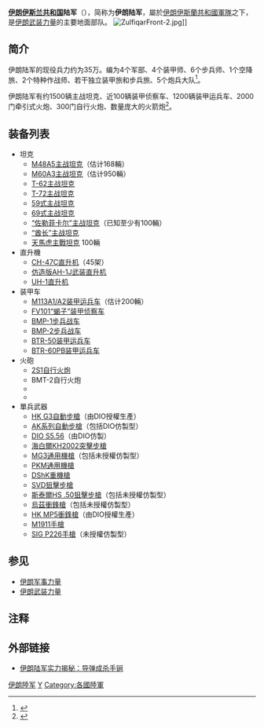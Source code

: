 {{Infobox military unit
|unit_name= 伊朗陸軍<br/>''ارتش جمهوری اسلامی ایران''
|image=[[File:Seal_of_the_Islamic_Republic_of_Iran_Army.svg|200px]]
|caption=伊朗陆军徽
|dates=1923年－
|country= [[伊朗|伊朗]]
|command_structure=[[伊朗國防及三軍後勤部|國防及三軍後勤部]]
|garrison=德黑蘭
|garrison_label=總部
|battles=[[英苏入侵伊朗|英苏入侵伊朗]]<br />
[[佐法尔叛乱|佐法尔叛乱]]<br />
[[奪取阿布穆薩島|奪取阿布穆薩島]]<br />
[[兩伊戰爭|兩伊戰爭]]<br />
[[库尔德内战|库尔德内战]]<br />
[[2001年赫拉特起义|2001年赫拉特起义]]
|anniversaries=4月18日
|size= 350,000
|motto= 人人為伊朗
|nickname=
|patron=
|equipment= 1,595輛戰車<br/>1,569+輛裝甲車<br/>2,778+門火砲<br/>50架直升機
|equipment_label=
|decorations=
|battle_honours=
|commander1=[[中將|中將]] <br>{{lang-fa|سرلشکر عطاءالله صالحی}}將軍
|commander1_label=司令
}}
'''[[伊朗伊斯兰共和国|伊朗伊斯兰共和国]]陆军'''（{{lang-fa|نیروی زمینی ارتش جمهوری اسلامی ایران}}），简称为'''伊朗陆军'''，屬於[[伊朗伊斯蘭共和國軍隊|伊朗伊斯蘭共和國軍隊]]之下，是[[伊朗武装力量|伊朗武装力量]]的主要地面部队。
[[File:ZulfiqarFront-2.jpg|thumb]]]]

==简介==
伊朗陆军的现役兵力约为35万。编为4个军部、4个装甲师、6个步兵师、1个空降旅、2个特种作战师、若干独立装甲旅和步兵旅、5个炮兵大队<ref>{{Cite web |url=http://news.eastday.com/w/20070405/u1a2740508.html |title=伊朗陆军 |accessdate=2013-01-25 |archive-date=2015-06-02 |archive-url=https://web.archive.org/web/20150602064244/http://news.eastday.com/w/20070405/u1a2740508.html |dead-url=no }}</ref>。

伊朗陆军有约1500辆主战坦克、近100辆装甲侦察车、1200辆装甲运兵车、2000门牵引式火炮、300门自行火炮、数量庞大的火箭炮<ref>{{Cite web |url=http://mil.sohu.com/20060405/n242647994.shtml |title=伊朗陆军实力揭秘：导弹成杀手锏 |accessdate=2013-01-25 |archive-date=2020-07-14 |archive-url=https://web.archive.org/web/20200714162311/https://mil.sohu.com/20060405/n242647994.shtml |dead-url=no }}</ref>。

==装备列表==
*坦克
**[[M48巴頓坦克|M48A5主战坦克]]（估计168輛）
**[[M60巴頓戰車|M60A3主战坦克]]（估计950輛）
**[[T-62|T-62主战坦克]]
**[[T-72|T-72主战坦克]]
**[[59式坦克|59式主战坦克]] 
**[[69式坦克|69式主战坦克]]
**[[佐勒菲卡爾主戰坦克|“佐勒菲卡尔”主战坦克]]（已知至少有100輛）
**[[酋長式戰車|“酋长”主战坦克]]
**[[天馬虎主戰坦克|天馬虎主戰坦克]] 100輛
*直升機
**[[CH-47|CH-47C直升机]]（45架）
**[[AH-1|仿造版AH-1J武装直升机]]
**[[UH-1直升机|UH-1直升机]]
*装甲车
**[[M113|M113A1/A2装甲运兵车]]（估计200輛）
**[[FV101|FV101“蝎子”装甲侦察车]]
**[[BMP-1步兵战车|BMP-1步兵战车]]
**[[BMP-2步兵战车|BMP-2步兵战车]]
**[[BTR-50|BTR-50装甲运兵车]]
**[[BTR-60|BTR-60PB装甲运兵车]]
*火砲
**[[2S1自行火炮|2S1自行火炮]]
**BMT-2自行火炮
**{{link-en|M-1978自行火炮|Koksan (artillery)}}
**{{link-en|雷霆-1自行火炮|Raad-1}}
*單兵武器
**[[HK_G3自動步槍|HK G3自動步槍]]（由DIO授權生產）
**[[卡拉什尼科夫自動步槍|AK系列自動步槍]]（包括DIO仿製型）
**[[CQ突擊步槍|DIO S5.56]]（由DIO仿製）
**[[海白爾KH2002突擊步槍|海白爾KH2002突擊步槍]]
**[[MG3通用機槍|MG3通用機槍]]（包括未授權仿製型）
**[[PK通用機槍|PKM通用機槍]]
**[[DShK重機槍|DShK重機槍]]
**[[SVD狙擊步槍|SVD狙擊步槍]]
**[[斯泰爾HS_.50狙擊步槍|斯泰爾HS .50狙擊步槍]]（包括未授權仿製型）
**[[烏茲衝鋒槍|烏茲衝鋒槍]]（包括未授權仿製型）
**[[HK_MP5衝鋒槍|HK MP5衝鋒槍]]（由DIO授權生產）
**[[M1911手槍|M1911手槍]]
**[[SIG_P226半自動手槍|SIG P226手槍]]（未授權仿製型）

==参见==
*[[伊朗军事力量|伊朗军事力量]]
*[[伊朗武装力量|伊朗武装力量]]

== 注释 ==
{{Reflist}}

== 外部链接 ==
*{{Zh-cn icon}} [http://mil.sohu.com/20060405/n242647994.shtml 伊朗陆军实力揭秘：导弹成杀手锏] {{Wayback|url=http://mil.sohu.com/20060405/n242647994.shtml |date=20200714162311 }}

{{亚洲题目|陆军}}

[[Category:伊朗陸军|]]
[[Category:伊朗军事|Y]]
[[Category:各國陸軍|Category:各國陸軍]]